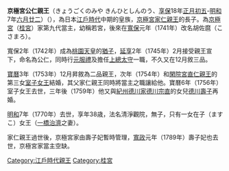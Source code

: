 

'''京極宮公仁親王'''（きょうごくのみや きんひとしんのう、[[享保|享保]]18年[[正月初五|正月初五]]-[[明和_(年號)|明和]]7年[[六月廿二|六月廿二]]）（{{bd|1733年|2月18日|1770年|7月14日}}），為日本[[江戶時代|江戶時代]]中期的皇族，[[京極宮家仁親王|京極宮家仁親王]]的長子。為[[桂宮|京極宮]]（[[桂宮|桂宮]]）家第九代當主，幼稱若宮，後來在[[寬保|寬保]]元年（1741年）改名胡佐麿（こさまろ）。

寬保2年（1742年）成為[[桃園天皇|桃園天皇]]的[[猶子|猶子]]，[[延享|延享]]2年（1745年）2月接受親王宣下，命名為公仁，同時行[[元服禮|元服禮]]及擔任[[上總太守|上總太守]]一職，不久又在12月敘三品。

[[寶曆_(日本)|寶曆]]3年（1753年）12月昇敘為二品親王，次年（1754年）和[[閑院宮直仁親王|閑院宮直仁親王]]的第三女[[室子女王|室子女王]]結婚，其父家仁親王同時將當主之職讓給他。寶曆6年（1756年）室子女王去世，三年後（1759年）他又與[[紀州德川家|紀州德川家]][[德川宗直|德川宗直]]的女兒[[德川壽子|德川壽子]]再婚。

[[明和_(年號)|明和]]7年（1770年）去世，享年38歳，法名清淨觀院，無子，只有一女在子（ますこ）女王（[[一橋治濟|一橋治濟]]之妻）。

家仁親王過世後，京極宮家由壽子妃暫時管理，[[寬政|寬政]]元年（1789年）壽子妃也去世，京極宮家當主空缺。

{{start box}}
{{s-before|[[京極宮家仁親王|家仁親王]]}}
{{s-title|[[京極宮|京極宮]]家第7代當主|1754年—1770年7月14日}}
{{s-after|[[桂宮盛仁親王|盛仁親王]]}}
{{end box}}

[[Category:江戶時代親王|Category:江戶時代親王]]
[[Category:桂宮|Category:桂宮]]